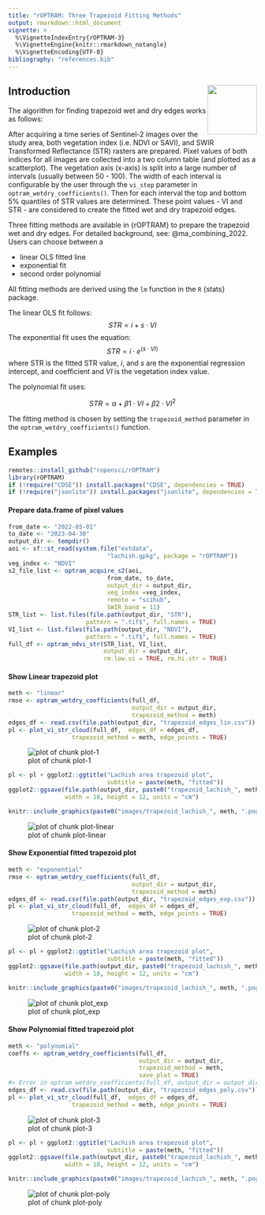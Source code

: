 ```yaml
---
title: "rOPTRAM: Three Trapezoid Fitting Methods"
output: rmarkdown::html_document
vignette: >
  %\VignetteIndexEntry{rOPTRAM-3}
  %\VignetteEngine{knitr::rmarkdown_notangle}
  %\VignetteEncoding{UTF-8}
bibliography: "references.bib"
---
```




## Introduction  <img align="right" width="100" height="100" src="images/rOPTRAM_logo.jpg">

The algorithm for finding trapezoid wet and dry edges works as follows:

After acquiring a time series of Sentinel-2 images over the study area, both vegetation index (i.e. NDVI or SAVI), and SWIR Transformed Reflectance (STR) rasters are prepared. Pixel values of both indices for all images are collected into a two column table (and plotted as a scatterplot). The vegetation axis (x-axis) is split into a large number of intervals (usually between 50 - 100). The width of each interval is configurable by the user through the `vi_step` parameter in `optram_wetdry_coefficients()`. Then for each interval the top and bottom 5% quantiles of STR values are determined. These point values - VI and STR - are considered to create the fitted wet and dry trapezoid edges.

Three fitting methods are available in {rOPTRAM} to prepare the trapezoid wet and dry edges. For detailed background, see:  @ma_combining_2022. Users can choose between a

 - linear OLS fitted line
 - exponential fit
 - second order polynomial

All fitting methods are derived using the `lm` function in the `R` {stats} package.

The linear OLS fit follows:
$$STR = i + s \cdot VI$$
The exponential fit uses the equation:
$$STR = i \cdot e^{(s \cdot VI)}$$
where STR is the fitted STR value, $i$, and $s$ are the exponential regression intercept, and coefficient and $VI$ is the vegetation index value.

The polynomial fit uses:

$$ STR = \alpha + \beta1 \cdot VI + \beta2 \cdot VI^2$$

The fitting method is chosen by setting the `trapezoid_method` parameter in the `optram_wetdry_coefficients()` function.

## Examples



```r
remotes::install_github("ropensci/rOPTRAM")
library(rOPTRAM)
if (!require("CDSE")) install.packages("CDSE", dependencies = TRUE)
if (!require("jsonlite")) install.packages("jsonlite", dependencies = TRUE)
```

#### Prepare data.frame of pixel values


```r
from_date <- "2022-05-01"
to_date <- "2023-04-30"
output_dir <- tempdir()
aoi <- sf::st_read(system.file("extdata",
                            "lachish.gpkg", package = "rOPTRAM"))
veg_index <- "NDVI"
s2_file_list <- optram_acquire_s2(aoi,
                            from_date, to_date,
                            output_dir = output_dir,
                            veg_index =veg_index,
                            remote = "scihub",
                            SWIR_band = 11)
STR_list <- list.files(file.path(output_dir, "STR"),
                      pattern = ".tif$", full.names = TRUE)
VI_list <- list.files(file.path(output_dir, "NDVI"),
                      pattern = ".tif$", full.names = TRUE)
full_df <- optram_ndvi_str(STR_list, VI_list,
                           output_dir = output_dir,
                           rm.low.vi = TRUE, rm.hi.str = TRUE)
```

#### Show Linear trapezoid plot


```r
meth <- "linear"
rmse <- optram_wetdry_coefficients(full_df,
                                   output_dir = output_dir,
                                   trapezoid_method = meth)
edges_df <- read.csv(file.path(output_dir, "trapezoid_edges_lin.csv"))
pl <- plot_vi_str_cloud(full_df,  edges_df = edges_df,
                  trapezoid_method = meth, edge_points = TRUE)
```

![plot of chunk plot-1](figure/plot-1-1.png)

```r
pl <- pl + ggplot2::ggtitle("Lachish area trapezoid plot",
                            subtitle = paste(meth, "fitted"))
ggplot2::ggsave(file.path(output_dir, paste0("trapezoid_lachish_", meth, ".png")),
                width = 18, height = 12, units = "cm")
```


```r
knitr::include_graphics(paste0("images/trapezoid_lachish_", meth, ".png"))
```

![plot of chunk plot-linear](images/trapezoid_lachish_linear.png)

#### Show Exponential fitted trapezoid plot


```r
meth <- "exponential"
rmse <- optram_wetdry_coefficients(full_df,
                                   output_dir = output_dir,
                                   trapezoid_method = meth)
edges_df <- read.csv(file.path(output_dir, "trapezoid_edges_exp.csv"))
pl <- plot_vi_str_cloud(full_df,  edges_df = edges_df,
                  trapezoid_method = meth, edge_points = TRUE)
```

![plot of chunk plot-2](figure/plot-2-1.png)

```r
pl <- pl + ggplot2::ggtitle("Lachish area trapezoid plot",
                            subtitle = paste(meth, "fitted"))
ggplot2::ggsave(file.path(output_dir, paste0("trapezoid_lachish_", meth, ".png")),
                width = 18, height = 12, units = "cm")
```


```r
knitr::include_graphics(paste0("images/trapezoid_lachish_", meth, ".png"))
```

![plot of chunk plot_exp](images/trapezoid_lachish_exponential.png)

#### Show Polynomial fitted trapezoid plot


```r
meth <- "polynomial"
coeffs <- optram_wetdry_coefficients(full_df,
                                     output_dir = output_dir,
                                     trapezoid_method = meth,
                                     save_plot = TRUE)
#> Error in optram_wetdry_coefficients(full_df, output_dir = output_dir, : unused argument (save_plot = TRUE)
edges_df <- read.csv(file.path(output_dir, "trapezoid_edges_poly.csv"))
pl <- plot_vi_str_cloud(full_df,  edges_df = edges_df,
                  trapezoid_method = meth, edge_points = TRUE)
```

![plot of chunk plot-3](figure/plot-3-1.png)

```r
pl <- pl + ggplot2::ggtitle("Lachish area trapezoid plot",
                            subtitle = paste(meth, "fitted"))
ggplot2::ggsave(file.path(output_dir, paste0("trapezoid_lachish_", meth, ".png")),
                width = 18, height = 12, units = "cm")
```


```r
knitr::include_graphics(paste0("images/trapezoid_lachish_", meth, ".png"))
```

![plot of chunk plot-poly](images/trapezoid_lachish_polynomial.png)
